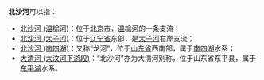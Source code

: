 '''北沙河'''可以指：
*[[北沙河_(温榆河)|北沙河 (温榆河)]]：位于[[北京市|北京市]]，[[温榆河|温榆河]]的一条支流；
*[[北沙河_(太子河)|北沙河 (太子河)]]：位于[[辽宁省|辽宁省]]东部，是[[太子河|太子河]]右岸支流；
*[[北沙河_(南四湖)|北沙河 (南四湖)]]：又称“龙河”，位于[[山东省|山东省]]西南部，属于[[南四湖|南四湖]]水系；
*[[大清河_(大汶河下游段)|大清河 (大汶河下游段)]]：“北沙河”亦为大清河别称，位于山东省东平县，属于[[东平湖|东平湖]]水系。
{{disambig|B|Cat=三字中国地名消歧义}}